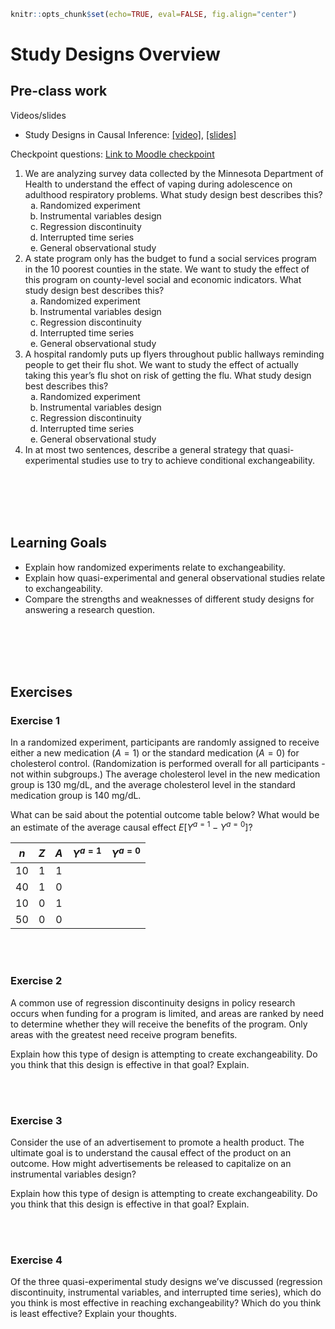 ```r
knitr::opts_chunk$set(echo=TRUE, eval=FALSE, fig.align="center")
```

# Study Designs Overview

## Pre-class work {-}

Videos/slides

- Study Designs in Causal Inference: [[video]](https://youtu.be/vFnA9nLTmP0), [[slides]](https://drive.google.com/file/d/1MkvNy4aWZ9ueyNUVLiHWbrRbQ9xyFnTK/view?usp=sharing)

Checkpoint questions: [Link to Moodle checkpoint](https://moodle.macalester.edu/mod/quiz/view.php?id=24228)

@. We are analyzing survey data collected by the Minnesota Department of Health to understand the effect of vaping during adolescence on adulthood respiratory problems. What study design best describes this?
    a. Randomized experiment
    b. Instrumental variables design
    c. Regression discontinuity
    d. Interrupted time series
    e. General observational study

@. A state program only has the budget to fund a social services program in the 10 poorest counties in the state. We want to study the effect of this program on county-level social and economic indicators. What study design best describes this?
    a. Randomized experiment
    b. Instrumental variables design
    c. Regression discontinuity
    d. Interrupted time series
    e. General observational study

@. A hospital randomly puts up flyers throughout public hallways reminding people to get their flu shot. We want to study the effect of actually taking this year's flu shot on risk of getting the flu. What study design best describes this?
    a. Randomized experiment
    b. Instrumental variables design
    c. Regression discontinuity
    d. Interrupted time series
    e. General observational study

@. In at most two sentences, describe a general strategy that quasi-experimental studies use to try to achieve conditional exchangeability.


<br><br><br><br>


## Learning Goals {-}

- Explain how randomized experiments relate to exchangeability.
- Explain how quasi-experimental and general observational studies relate to exchangeability.
- Compare the strengths and weaknesses of different study designs for answering a research question.


<br><br><br><br>


## Exercises {-}

### Exercise 1 {-}

In a randomized experiment, participants are randomly assigned to receive either a new medication ($A = 1$) or the standard medication ($A = 0$) for cholesterol control. (Randomization is performed overall for all participants - not within subgroups.) The average cholesterol level in the new medication group is 130 mg/dL, and the average cholesterol level in the standard medication group is 140 mg/dL.

What can be said about the potential outcome table below? What would be an estimate of the average causal effect $E[Y^{a=1}-Y^{a=0}]$?

 $n$   $Z$   $A$   $Y^{a=1}$   $Y^{a=0}$
----- ----- ----- ----------- ------------
 10     1     1
 40     1     0
 10     0     1
 50     0     0


<br><br>


### Exercise 2 {-}

A common use of regression discontinuity designs in policy research occurs when funding for a program is limited, and areas are ranked by need to determine whether they will receive the benefits of the program. Only areas with the greatest need receive program benefits.

Explain how this type of design is attempting to create exchangeability. Do you think that this design is effective in that goal? Explain.


<br><br>


### Exercise 3 {-}

Consider the use of an advertisement to promote a health product. The ultimate goal is to understand the causal effect of the product on an outcome. How might advertisements be released to capitalize on an instrumental variables design?

Explain how this type of design is attempting to create exchangeability. Do you think that this design is effective in that goal? Explain.


<br><br>


### Exercise 4 {-}

Of the three quasi-experimental study designs we've discussed (regression discontinuity, instrumental variables, and interrupted time series), which do you think is most effective in reaching exchangeability? Which do you think is least effective? Explain your thoughts.
